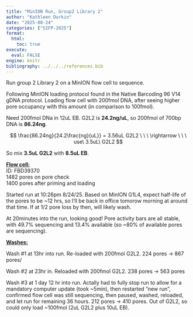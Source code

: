 ```yaml
---
title: "MinION Run, Group2 Library 2"
author: "Kathleen Durkin"
date: "2025-08-24"
categories: ["SIFP-2025"]
format:
  html:
    toc: true
execute: 
  eval: FALSE
engine: knitr
bibliography: ../../../references.bib
---
```


Run group 2 Library 2 on a MinION flow cell to sequence.

Following MinION loading protocol found in the Native Barcoding 96 V14 gDNA protocol. Loading flow cell with 200fmol DNA, after seeing higher pore occupancy with this amount (in comparison to 100fmol).

Need 200fmol DNa in 12uL EB. G2L2 is **24.2ng/uL**, so 200fmol of 700bp DNA is **86.24ng**.

$$
\frac{86.24ng}{24.2\frac{ng}{uL}} = 3.56uL G2L2 \ \ \ \rightarrow \ \ \ use\ 3.5uL\ G2L2
$$

So mix **3.5uL G2L2** with **8.5uL EB**.

[**Flow cell:**]{.underline}\
ID: FBD39370\
1482 pores on pore check\
1400 pores after priming and loading

Started run at 10:26pm 8/24/25. Based on MinION G1L4, expect half-life of the pores to be \~12 hrs, so I'll be back in office tomorow morning at around that time. If at 1/2 pore loss by then, will likely wash.

At 20minutes into the run, looking good! Pore activity bars are all stable, with 49.7% sequencing and 13.4% available (so \~80% of available pores are sequencing).

[**Washes:**]{.underline}

Wash #1 at 13hr into run. Re-loaded with 200fmol G2L2. 224 pores -\> 867 pores/

Wash #2 at 23hr in. Reloaded with 200fmol G2L2. 238 pores -\> 563 pores

Wash #3 at 1 day 12 hr into run. Actally had to fully stop run to allow for a mandatory computer update (took \~5min), then restarted "new run", confirmed flow cell was still sequencing, then paused, washed, reloaded, and let run for remaining 36 hours. 212 pores -\> 410 pores. Out of G2L2, so could only load \~100fmol (2uL G2L2 plus 10uL EB).
